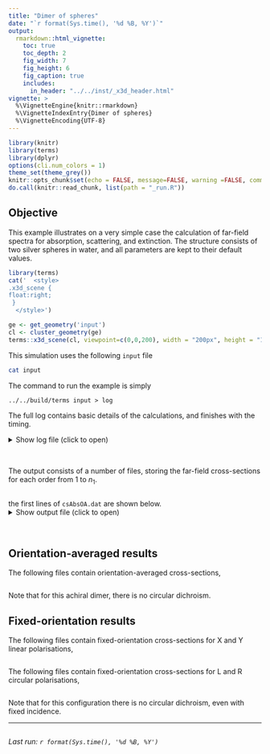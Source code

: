 ```yaml
---
title: "Dimer of spheres"
date: "`r format(Sys.time(), '%d %B, %Y')`"
output:
  rmarkdown::html_vignette:
    toc: true
    toc_depth: 2
    fig_width: 7
    fig_height: 6
    fig_caption: true
    includes:
      in_header: "../../inst/_x3d_header.html"
vignette: >
  %\VignetteEngine{knitr::rmarkdown}
  %\VignetteIndexEntry{Dimer of spheres}
  %\VignetteEncoding{UTF-8}
---
```


```r
library(knitr)
library(terms)
library(dplyr)
options(cli.num_colors = 1)
theme_set(theme_grey())
knitr::opts_chunk$set(echo = FALSE, message=FALSE, warning =FALSE, comment='', tidy=FALSE, cache = FALSE)
do.call(knitr::read_chunk, list(path = "_run.R"))
```


## Objective 

This example illustrates on a very simple case the calculation of far-field spectra for absorption, scattering, and extinction. The structure consists of two silver spheres in water, and all parameters are kept to their default values. 

```r
library(terms)
cat('  <style>
.x3d_scene {
float:right;
 }
  </style>')

ge <- get_geometry('input')
cl <- cluster_geometry(ge)
terms::x3d_scene(cl, viewpoint=c(0,0,200), width = "200px", height = "150px")
```

This simulation uses the following `input` file

```bash
cat input
```

The command to run the example is simply

```
../../build/terms input > log
```

The full log contains basic details of the calculations, and finishes with the timing.

<details closed>
<summary> Show log file (click to open) </summary>
```bash
head -n62 log
echo "..."
tail -n1 log
```
</details> <br />

The output consists of a number of files, storing the far-field cross-sections for each order from 1 to $n_{1}$.

```r
```

the first lines of `csAbsOA.dat` are shown below.
<details closed>
<summary> Show output file (click to open) </summary>
```bash
head csAbsOA.dat
```
</details> <br />

## Orientation-averaged results

The following files contain orientation-averaged cross-sections,
```r
```

Note that for this achiral dimer, there is no circular dichroism.

## Fixed-orientation results

The following files contain fixed-orientation cross-sections for X and Y linear polarisations,

```r
```

The following files contain fixed-orientation cross-sections for L and R circular polarisations,

```r
```

Note that for this configuration there is no circular dichroism, even with fixed incidence.


-----

```r
```
_Last run: `r format(Sys.time(), '%d %B, %Y')`_
